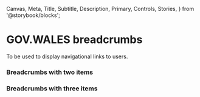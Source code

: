  Canvas,
  Meta,
  Title,
  Subtitle,
  Description,
  Primary,
  Controls,
  Stories,
} from '@storybook/blocks';


<Meta of={BreadcrumbsStories} as='Breadcrumbs' />

# GOV.WALES breadcrumbs

To be used to display navigational links to users.

### Breadcrumbs with two items

<Canvas of={BreadcrumbsStories.TwoBreadcrumbs} />

### Breadcrumbs with three items

<Canvas of={BreadcrumbsStories.ThreeBreadcrumbs} />
